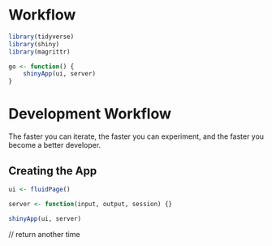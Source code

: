 # Workflow

```r
library(tidyverse)
library(shiny)
library(magrittr)

go <- function() {
    shinyApp(ui, server)
}
```

# Development Workflow 

The faster you can iterate, the faster you can experiment, and the faster you become a better developer.

## Creating the App

```r
ui <- fluidPage()

server <- function(input, output, session) {}

shinyApp(ui, server)
```

// return another time 

